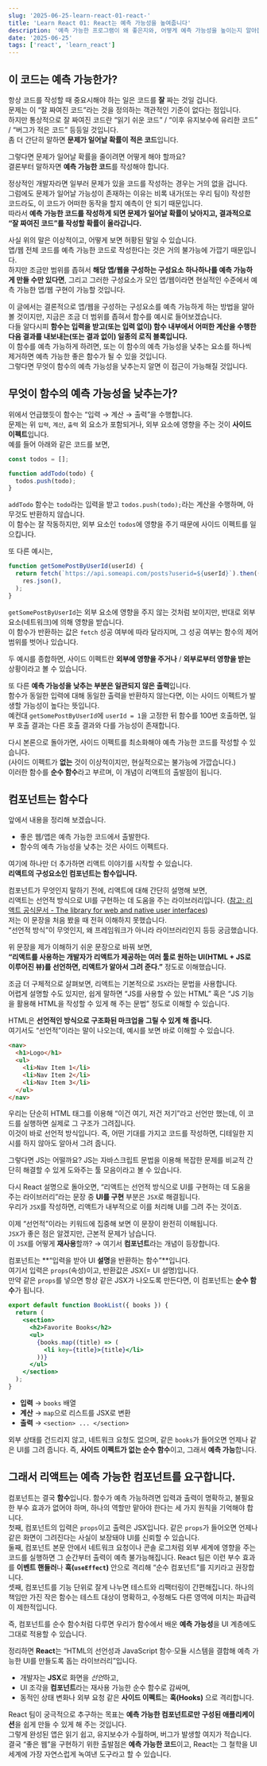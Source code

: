 ```yaml
---
slug: '2025-06-25-learn-react-01-react-'
title: 'Learn React 01: React는 예측 가능성을 높여줍니다'
description: '예측 가능한 프로그램이 왜 좋은지와, 어떻게 예측 가능성을 높이는지 알아봅니다.'
date: '2025-06-25'
tags: ['react', 'learn_react']
---
```


## 이 코드는 예측 가능한가?

항상 코드를 작성할 때 중요시해야 하는 일은 코드를 **잘** 짜는 것일 겁니다.<br/>
문제는 이 “잘 짜여진 코드”라는 것을 정의하는 객관적인 기준이 없다는 점입니다.<br/>
하지만 통상적으로 잘 짜여진 코드란 “읽기 쉬운 코드” / “이후 유지보수에 유리한 코드” / “버그가 적은 코드” 등등일 것입니다.<br/>
좀 더 간단히 말하면 **문제가 일어날 확률이 적은 코드**입니다.<br/>

그렇다면 문제가 일어날 확률을 줄이려면 어떻게 해야 할까요?<br/>
결론부터 말하자면 **예측 가능한 코드**를 작성해야 합니다.<br/>

정상적인 개발자라면 일부러 문제가 있을 코드를 작성하는 경우는 거의 없을 겁니다.<br/>
그럼에도 문제가 일어날 가능성이 존재하는 이유는 비록 내가(또는 우리 팀이) 작성한 코드라도, 이 코드가 어떠한 동작을 할지 예측이 안 되기 때문입니다.<br/>
따라서 **예측 가능한 코드를 작성하게 되면 문제가 일어날 확률이 낮아지고, 결과적으로 “잘 짜여진 코드”를 작성할 확률이 올라갑니다.**<br/>

사실 위의 말은 이상적이고, 어떻게 보면 허황된 말일 수 있습니다.<br/>
앱/웹 전체 코드를 예측 가능한 코드로 작성한다는 것은 거의 불가능에 가깝기 때문입니다.<br/>
하지만 조금만 범위를 좁혀서 **해당 앱/웹을 구성하는 구성요소 하나하나를 예측 가능하게 만들 수만 있다면**, 그리고 그러한 구성요소가 모인 앱/웹이라면 현실적인 수준에서 예측 가능한 앱/웹 구현이 가능할 것입니다.<br/>

이 글에서는 결론적으로 앱/웹을 구성하는 구성요소를 예측 가능하게 하는 방법을 알아볼 것이지만, 지금은 조금 더 범위를 좁혀서 함수를 예시로 들어보겠습니다.<br/>
다들 알다시피 **함수는 입력을 받고(또는 입력 없이) 함수 내부에서 어떠한 계산을 수행한 다음 결과를 내보내는(또는 결과 없이) 일종의 로직 블록입니다.**<br/>
이 함수를 예측 가능하게 하려면, 또는 이 함수의 예측 가능성을 낮추는 요소를 하나씩 제거하면 예측 가능한 좋은 함수가 될 수 있을 것입니다.<br/>
그렇다면 무엇이 함수의 예측 가능성을 낮추는지 알면 이 접근이 가능해질 것입니다.<br/>

## 무엇이 함수의 예측 가능성을 낮추는가?

위에서 언급했듯이 함수는 “입력 → 계산 → 출력”을 수행합니다.<br/>
문제는 위 `입력`, `계산`, `출력` 외 요소가 포함되거나, 외부 요소에 영향을 주는 것이 **사이드 이펙트**입니다.<br/>
예를 들어 아래와 같은 코드를 보면,

```js
const todos = [];

function addTodo(todo) {
  todos.push(todo);
}
```

`addTodo` 함수는 `todo`라는 입력을 받고 `todos.push(todo);`라는 계산을 수행하며, 아무것도 반환하지 않습니다.<br/>
이 함수는 잘 작동하지만, 외부 요소인 `todos`에 영향을 주기 때문에 사이드 이펙트를 일으킵니다.<br/>

또 다른 예시는,

```js
function getSomePostByUserId(userId) {
  return fetch(`https://api.someapi.com/posts?userid=${userId}`).then((res) =>
    res.json(),
  );
}
```

`getSomePostByUserId`는 외부 요소에 영향을 주지 않는 것처럼 보이지만, 반대로 외부 요소(네트워크)에 의해 영향을 받습니다.<br/>
이 함수가 반환하는 값은 `fetch` 성공 여부에 따라 달라지며, 그 성공 여부는 함수의 제어 범위를 벗어나 있습니다.<br/>

두 예시를 종합하면, 사이드 이펙트란 **외부에 영향을 주거나** / **외부로부터 영향을 받는** 상황이라고 볼 수 있습니다.<br/>

또 다른 **예측 가능성을 낮추는 부분은 일관되지 않은 출력**입니다.<br/>
함수가 동일한 입력에 대해 동일한 출력을 반환하지 않는다면, 이는 사이드 이펙트가 발생할 가능성이 높다는 뜻입니다.<br/>
예컨대 `getSomePostByUserId`에 `userId = 1`을 고정한 뒤 함수를 100번 호출하면, 일부 호출 결과는 다른 호출 결과와 다를 가능성이 존재합니다.<br/>

다시 본론으로 돌아가면, 사이드 이펙트를 최소화해야 예측 가능한 코드를 작성할 수 있습니다.<br/>
(사이드 이펙트가 **없는** 것이 이상적이지만, 현실적으로는 불가능에 가깝습니다.)<br/>
이러한 함수를 **순수 함수**라고 부르며, 이 개념이 리액트의 출발점이 됩니다.

## 컴포넌트는 함수다

앞에서 내용을 정리해 보겠습니다.<br/>

- 좋은 웹/앱은 예측 가능한 코드에서 출발한다.
- 함수의 예측 가능성을 낮추는 것은 사이드 이펙트다.

여기에 하나만 더 추가하면 리액트 이야기를 시작할 수 있습니다.<br/>
**리액트의 구성요소인 컴포넌트는 함수입니다.**<br/>

컴포넌트가 무엇인지 말하기 전에, 리액트에 대해 간단히 설명해 보면,<br/>
리액트는 선언적 방식으로 UI를 구현하는 데 도움을 주는 라이브러리입니다. ([참고: 리액트 공식문서 - The library for web and native user interfaces](https://react.dev/))<br/>
저는 이 문장을 처음 봤을 때 전혀 이해하지 못했습니다.<br/>
“선언적 방식”이 무엇인지, 왜 프레임워크가 아니라 라이브러리인지 등등 궁금했습니다.<br/>

위 문장을 제가 이해하기 쉬운 문장으로 바꿔 보면,<br/>
**“리액트를 사용하는 개발자가 리액트가 제공하는 여러 툴로 원하는 UI(HTML + JS로 이루어진 뷰)를 선언하면, 리액트가 알아서 그려 준다.”** 정도로 이해했습니다.<br/>

조금 더 구체적으로 살펴보면, 리액트는 기본적으로 `JSX`라는 문법을 사용합니다.<br/>
어렵게 설명할 수도 있지만, 쉽게 말하면 “JS를 사용할 수 있는 HTML” 혹은 “JS 기능을 활용해 HTML을 작성할 수 있게 해 주는 문법” 정도로 이해할 수 있습니다.<br/>

HTML은 **선언적인 방식으로 구조화된 마크업을 그릴 수 있게 해 줍니다.**<br/>
여기서도 “선언적”이라는 말이 나오는데, 예시를 보면 바로 이해할 수 있습니다.

```html
<nav>
  <h1>Logo</h1>
  <ul>
    <li>Nav Item 1</li>
    <li>Nav Item 2</li>
    <li>Nav Item 3</li>
  </ul>
</nav>
```

우리는 단순히 HTML 태그를 이용해 “이건 여기, 저건 저기”라고 선언만 했는데, 이 코드를 실행하면 실제로 그 구조가 그려집니다.<br/>
이것이 바로 선언적 방식입니다. 즉, 어떤 기대를 가지고 코드를 작성하면, 디테일한 지시를 하지 않아도 알아서 그려 줍니다.<br/>

그렇다면 JS는 어떨까요? JS는 자바스크립트 문법을 이용해 복잡한 문제를 비교적 간단히 해결할 수 있게 도와주는 툴 모음이라고 볼 수 있습니다.<br/>

다시 React 설명으로 돌아오면, “리액트는 선언적 방식으로 UI를 구현하는 데 도움을 주는 라이브러리”라는 문장 중 **UI를 구현** 부분은 `JSX`로 해결됩니다.<br/>
우리가 `JSX`를 작성하면, 리액트가 내부적으로 이를 처리해 UI를 그려 주는 것이죠.<br/>

이제 “선언적”이라는 키워드에 집중해 보면 이 문장이 완전히 이해됩니다.<br/>
`JSX`가 좋은 점은 알겠지만, 근본적 문제가 남습니다.<br/>
이 `JSX`를 어떻게 **재사용**할까? → 여기서 **컴포넌트**라는 개념이 등장합니다.<br/>

컴포넌트는 **“입력을 받아 UI **설명**을 반환하는 함수”**입니다.<br/>
여기서 입력은 `props`(속성)이고, 반환값은 JSX(= UI 설명)입니다.<br/>
만약 같은 `props`를 넣으면 항상 같은 JSX가 나오도록 만든다면, 이 컴포넌트는 **순수 함수**가 됩니다.

```jsx
export default function BookList({ books }) {
  return (
    <section>
      <h2>Favorite Books</h2>
      <ul>
        {books.map((title) => (
          <li key={title}>{title}</li>
        ))}
      </ul>
    </section>
  );
}
```

- **입력** → `books` 배열
- **계산** → `map`으로 리스트를 JSX로 변환
- **출력** → `<section> ... </section>`

외부 상태를 건드리지 않고, 네트워크 요청도 없으며, 같은 `books`가 들어오면 언제나 같은 UI를 그려 줍니다.
즉, **사이드 이펙트가 없는 순수 함수**이고, 그래서 **예측 가능**합니다.

## 그래서 리액트는 예측 가능한 컴포넌트를 요구합니다.

컴포넌트는 결국 **함수**입니다. 함수가 예측 가능하려면 입력과 출력이 명확하고, 불필요한 부수 효과가 없어야 하며, 하나의 역할만 맡아야 한다는 세 가지 원칙을 기억해야 합니다.<br/>
첫째, 컴포넌트의 입력은 `props`이고 출력은 JSX입니다. 같은 `props`가 들어오면 언제나 같은 화면이 그려진다는 사실이 보장돼야 UI를 신뢰할 수 있습니다.<br/>
둘째, 컴포넌트 본문 안에서 네트워크 요청이나 콘솔 로그처럼 외부 세계에 영향을 주는 코드를 실행하면 그 순간부터 출력이 예측 불가능해집니다. React 팀은 이런 부수 효과를 **이벤트 핸들러**나 **훅(`useEffect`)** 안으로 격리해 “순수 컴포넌트”를 지키라고 권장합니다.<br/>
셋째, 컴포넌트를 기능 단위로 잘게 나누면 테스트와 리팩터링이 간편해집니다. 하나의 책임만 가진 작은 함수는 테스트 대상이 명확하고, 수정해도 다른 영역에 미치는 파급력이 제한적입니다.<br/>

즉, 컴포넌트를 순수 함수처럼 다루면 우리가 함수에서 배운 **예측 가능성**을 UI 계층에도 그대로 적용할 수 있습니다.<br/>

정리하면 **React**는 “HTML의 선언성과 JavaScript 함수·모듈 시스템을 결합해 예측 가능한 UI를 만들도록 돕는 라이브러리”입니다.<br/>

- 개발자는 **JSX**로 화면을 *선언*하고,
- UI 조각을 **컴포넌트**라는 재사용 가능한 순수 함수로 감싸며,
- 동적인 상태 변화나 외부 요청 같은 **사이드 이펙트**는 **훅(Hooks)** 으로 격리합니다.

React 팀이 궁극적으로 추구하는 목표는 **예측 가능한 컴포넌트로만 구성된 애플리케이션**을 쉽게 만들 수 있게 해 주는 것입니다.<br/>
그렇게 완성된 앱은 읽기 쉽고, 유지보수가 수월하며, 버그가 발생할 여지가 적습니다.<br/>
결국 “좋은 웹”을 구현하기 위한 출발점은 **예측 가능한 코드**이고, React는 그 철학을 UI 세계에 가장 자연스럽게 녹여낸 도구라고 할 수 있습니다.
